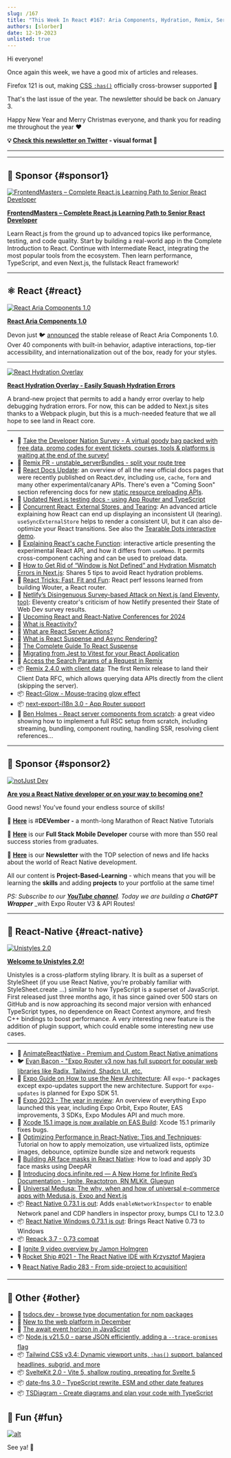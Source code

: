 ```yaml
---
slug: /167
title: "This Week In React #167: Aria Components, Hydration, Remix, Server Components, useSyncExternalStore, cache, perf, Glow, Unistyles, Expo, Tailwind, date-fns..."
authors: [slorber]
date: 12-19-2023
unlisted: true
---
```


Hi everyone!

Once again this week, we have a good mix of articles and releases.

Firefox 121 is out, making [CSS `:has()`](https://twitter.com/stefanjudis/status/1737366970566053927) officially cross-browser supported 🥲

That's the last issue of the year. The newsletter should be back on January 3.

Happy New Year and Merry Christmas everyone, and thank you for reading me throughout the year ❤️️

<!-- truncate -->

**💡 [Check this newsletter on Twitter](https://slo.im/thread) - visual format 🎨**

---


<Support />

---

## 💸 Sponsor {#sponsor1}

[![FrontendMasters – Complete React.js Learning Path to Senior React Developer](/emails/issues/158/frontendmasters.jpg)](https://frontendmasters.com/learn/react/?utm_source=newsletter&utm_medium=thisweekinreact&utm_campaign=reactpath)

**[FrontendMasters – Complete React.js Learning Path to Senior React Developer](https://frontendmasters.com/learn/react/?utm_source=newsletter&utm_medium=thisweekinreact&utm_campaign=reactpath)**

Learn React.js from the ground up to advanced topics like performance, testing, and code quality. Start by building a real-world app in the Complete Introduction to React. Continue with Intermediate React, integrating the most popular tools from the ecosystem. Then learn performance, TypeScript, and even Next.js, the fullstack React framework!

---

## ⚛️ React {#react}

[![**React Aria Components 1.0**](/emails/issues/167/reactaria.jpg)](https://react-spectrum.adobe.com/releases/2023-12-20.html)

[**React Aria Components 1.0**](https://react-spectrum.adobe.com/releases/2023-12-20.html)

Devon just 🐦 [announced](https://twitter.com/devongovett/status/1737516074663362843) the stable release of React Aria Components 1.0. Over 40 components with built-in behavior, adaptive interactions, top-tier accessibility, and internationalization out of the box, ready for your styles.

---

[![**React Hydration Overlay**](/emails/issues/167/hydration.jpg)](https://www.builder.io/blog/announcing-react-hydration-overlay)

[**React Hydration Overlay - Easily Squash Hydration Errors**](https://www.builder.io/blog/announcing-react-hydration-overlay)

A brand-new project that permits to add a handy error overlay to help debugging hydration errors. For now, this can be added to Next.js sites thanks to a Webpack plugin, but this is a much-needed feature that we all hope to see land in React core.

---

- 💸 [Take the Developer Nation Survey - A virtual goody bag packed with free data, promo codes for event tickets, courses, tools & platforms is waiting at the end of the survey!](https://developereconomics.net/?member_id=thisweekinreact&utm_medium=nl_ad3)
- 👀 [Remix PR - unstable_serverBundles - split your route tree](https://github.com/remix-run/remix/pull/8332)
- 📖 [React Docs Update](https://github.com/reactwg/server-components/discussions/7): an overview of all the new official docs pages that were recently published on React.dev, including `use`, `cache`, `form` and many other experimental/canary APIs. There's even a "Coming Soon" section referencing docs for new [static resource preloading APIs](https://github.com/reactjs/react.dev/pull/6459).
- 📖 [Updated Next.js testing docs - using App Router and TypeScript](https://nextjs.org/docs/app/building-your-application/testing)
- 📜 [Concurrent React, External Stores, and Tearing](https://interbolt.org/blog/react-ui-tearing/): An advanced article explaining how React can end up displaying an inconsistent UI (tearing). `useSyncExternalStore` helps to render a consistent UI, but it can also de-optimize your React transitions. See also the [Tearable Dots interactive demo](https://tearabledots.com/).
- 📜 [Explaining React's cache Function](https://unicorn-utterances.com/posts/explaining-reacts-cache-function): interactive article presenting the experimental React API, and how it differs from `useMemo`. It permits cross-component caching and can be used to preload data.
- 📜 [How to Get Rid of “Window is Not Defined” and Hydration Mismatch Errors in Next.js](https://medium.com/@eric.burel/how-to-get-rid-of-window-is-not-defined-and-hydration-mismatch-errors-in-next-js-567cc51b4a17): Shares 5 tips to avoid React hydration problems.
- 📜 [React Tricks: Fast, Fit and Fun](https://molefrog.com/notes/react-tricks): React perf lessons learned from building Wouter, a React router.
- 📜 [Netlify’s Disingenuous Survey-based Attack on Next.js (and Eleventy, too)](https://www.zachleat.com/web/netlify-and-nextjs/): Eleventy creator's criticism of how Netlify presented their State of Web Dev survey results.
- 📜 [Upcoming React and React-Native Conferences for 2024](https://thoughtbot.com/blog/upcoming-react-and-react-native-conferences-for-2024)
- 📜 [What is Reactivity?](https://unicorn-utterances.com/posts/what-is-reactivity)
- 📜 [What are React Server Actions?](https://unicorn-utterances.com/posts/what-are-react-server-actions)
- 📜 [What is React Suspense and Async Rendering?](https://unicorn-utterances.com/posts/what-is-react-suspense-and-async-rendering)
- 📜 [The Complete Guide To React Suspense](https://www.debugbear.com/blog/guide-to-react-suspense)
- 📜 [Migrating from Jest to Vitest for your React Application](https://dev.to/opensauced/migrating-from-jest-to-vitest-for-your-react-application-1b75)
- 📜 [Access the Search Params of a Request in Remix](https://sergiodxa.com/tutorials/access-the-search-params-of-a-request-in-remix)
- 📦 [Remix 2.4.0 with client data](https://github.com/remix-run/remix/blob/main/CHANGELOG.md#v240): The first Remix release to land their Client Data RFC, which allows querying data APIs directly from the client (skipping the server).
- 📦 [React-Glow - Mouse-tracing glow effect](https://github.com/codaworks/react-glow)
- 📦 [next-export-i18n 3.0 - App Router support](https://github.com/martinkr/next-export-i18n)
- 🎥 [Ben Holmes - React server components from scratch](https://www.youtube.com/watch?v=MaebEqhZR84): a great video showing how to implement a full RSC setup from scratch, including streaming, bundling, component routing, handling SSR, resolving client references...

<SubscribeFormEmbed placement="middle" />

---

## 💸 Sponsor {#sponsor2}

[![notJust Dev](/emails/issues/167/notjustdev.jpg)](https://www.youtube.com/@notjustdev/live?sub_confirmation=1)

**[Are you a React Native developer or on your way to becoming one?](https://www.youtube.com/@notjustdev/live?sub_confirmation=1)**

Good news! You’ve found your endless source of skills!

🎄 [**Here**](https://www.youtube.com/watch?v=bIQII7gTXDE&list=PLY3ncAV1dSVA9ltOEMgzT8ZTZiccpOUkX) is #**DEVember -** a month-long Marathon of React Native Tutorials

🚀 [**Here**](https://academy.notjust.dev/?utm_source=newsletter&utm_medium=Course&utm_campaign=thisweekinreact#section-1687709246499) is our **Full Stack Mobile Developer** course with more than 550 real success stories from graduates.

💌 [**Here**](https://assets.notjust.dev/profile?utm_source=newsletter&utm_medium=OurNewsletter&utm_campaign=thisweekinreact) is our **Newsletter** with the TOP selection of news and life hacks about the world of React Native development.

All our content is **Project-Based-Learning** - which means that you will be learning the **skills** and adding **projects** to your portfolio at the same time!

_PS: Subscribe to our_ [**_YouTube channel_**](https://www.youtube.com/@notjustdev/live?sub_confirmation=1)_. Today we are building a_ **_ChatGPT Wrapper_** \_with Expo Router V3 & API Routes!

---

## 📱 React-Native {#react-native}

[![Unistyles 2.0](/emails/issues/167/unistyles20.jpg)](https://www.youtube.com/@notjustdev/live?sub_confirmation=1)

[**Welcome to Unistyles 2.0!**](https://www.reactnativecrossroads.com/posts/unistyles-2-preview)

Unistyles is a cross-platform styling library. It is built as a superset of StyleSheet (if you use React Native, you’re probably familiar with StyleSheet.create …) similar to how TypeScript is a superset of JavaScript. First released just three months ago, it has since gained over 500 stars on GitHub and is now approaching its second major version with enhanced TypeScript types, no dependence on React Context anymore, and fresh C++ bindings to boost performance. A very interesting new feature is the addition of plugin support, which could enable some interesting new use cases.

---

- 💸 [AnimateReactNative - Premium and Custom React Native animations](https://www.animatereactnative.com/?utm_source=thisweekinreact.com)
- 🐦 [Evan Bacon - "Expo Router v3 now has full support for popular web libraries like Radix, Tailwind, Shadcn UI, etc.](https://twitter.com/Baconbrix/status/1735011941431595149)
- 📖 [Expo Guide on How to use the New Architecture](https://docs.expo.dev/guides/new-architecture/): All `expo-*` packages except expo-updates support the new architecture. Support for `expo-updates` is planned for Expo SDK 51.
- 📜 [Expo 2023 - The year in review](https://expo.dev/changelog/2023/12-20-2023-year-in-review): An overview of everything Expo launched this year, including Expo Orbit, Expo Router, EAS improvements, 3 SDKs, Expo Modules API and much more.
- 📜 [Xcode 15.1 image is now available on EAS Build](https://expo.dev/changelog/2023/12-19-eas-build-xcode-15.1-image): Xcode 15.1 primarily fixes bugs.
- 📜 [Optimizing Performance in React-Native: Tips and Techniques](https://thoughtbot.com/blog/optimizing-performance-in-react-native-tips-and-techniques): Tutorial on how to apply memoization, use virtualized lists, optimize images, debounce, optimize bundle size and network requests
- 📜 [Building AR face masks in React Native](https://blog.logrocket.com/building-ar-face-masks-react-native/): How to load and apply 3D face masks using DeepAR
- 📜 [Introducing docs.infinite.red — A New Home for Infinite Red’s Documentation - Ignite, Reactotron, RN MLKit, Gluegun](https://shift.infinite.red/introducing-docs-infinite-red-a-new-home-for-infinite-reds-documentation-6f4b25f7a1a4)
- 📜 [Universal Medusa: The why, when and how of universal e-commerce apps with Medusa.js, Expo and Next.js](https://bidah.hashnode.dev/universal-medusa-the-why-when-and-how-of-universal-e-commerce-apps-with-medusajs-expo-and-nextjs)
- 📦 [React Native 0.73.1 is out](https://github.com/facebook/react-native/releases/tag/v0.73.1): Adds `enableNetworkInspector` to enable Network panel and CDP handlers in inspector proxy, bumps CLI to 12.3.0
- 📦 [React Native Windows 0.73.1 is out](https://github.com/microsoft/react-native-windows/releases/tag/react-native-windows_v0.73.1): Brings React Native 0.73 to Windows
- 📦 [Repack 3.7 - 0.73 compat](https://github.com/callstack/repack/releases/tag/%40callstack%2Frepack%403.7.0)
- 🎥 [Ignite 9 video overview by Jamon Holmgren](https://youtu.be/QmkMsUYrTlk?si=p9rvLM-EMggZNcft)
- 🎙️ [Rocket Ship #021 - The React Native IDE with Krzysztof Magiera](https://podcast.galaxies.dev/episodes/021-the-react-native-ide-with-krzysztof-magiera)
- 🎙️ [React Native Radio 283 - From side-project to acquisition!](https://reactnativeradio.com/episodes/rnr-283-from-side-hustle-to-top-charts-with-simon-reggiani)

---

## 🔀 Other {#other}

- 📖 [tsdocs.dev - browse type documentation for npm packages](https://tsdocs.dev/)
- 📜 [New to the web platform in December](https://web.dev/blog/web-platform-12-2023)
- 📜 [The await event horizon in JavaScript](https://frontside.com/blog/2023-12-11-await-event-horizon/)
- 📦 [Node.js v21.5.0 - parse JSON efficiently, adding a `--trace-promises` flag](https://nodejs.org/en/blog/release/v21.5.0)
- 📦 [Tailwind CSS v3.4: Dynamic viewport units, `:has()` support, balanced headlines, subgrid, and more](https://tailwindcss.com/blog/tailwindcss-v3-4)
- 📦 [SvelteKit 2.0 - Vite 5, shallow routing, prepating for Svelte 5](https://svelte.dev/blog/sveltekit-2)
- 📦 [date-fns 3.0 - TypeScript rewrite, ESM and other date features](https://blog.date-fns.org/v3-is-out/)
- 📦 [TSDiagram - Create diagrams and plan your code with TypeScript](https://github.com/3rd/tsdiagram)

## 🤭 Fun {#fun}

[![alt](/emails/issues/167/meme.jpg)](https://twitter.com/sebastienlorber/status/1737380479383277636)

See ya! 👋
